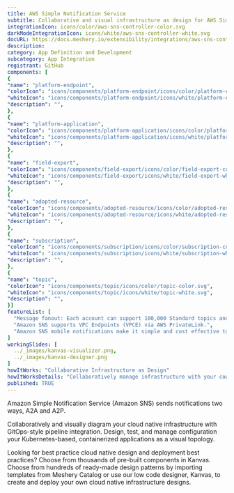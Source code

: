 ```yaml
---
title: AWS Simple Notification Service
subtitle: Collaborative and visual infrastructure as design for AWS Simple Notification Service
integrationIcon: icons/color/aws-sns-controller-color.svg
darkModeIntegrationIcon: icons/white/aws-sns-controller-white.svg
docURL: https://docs.meshery.io/extensibility/integrations/aws-sns-controller
description: 
category: App Definition and Development
subcategory: App Integration
registrant: GitHub
components: [
{
"name": "platform-endpoint",
"colorIcon": "icons/components/platform-endpoint/icons/color/platform-endpoint-color.svg",
"whiteIcon": "icons/components/platform-endpoint/icons/white/platform-endpoint-white.svg",
"description": "",
},
{
"name": "platform-application",
"colorIcon": "icons/components/platform-application/icons/color/platform-application-color.svg",
"whiteIcon": "icons/components/platform-application/icons/white/platform-application-white.svg",
"description": "",
},
{
"name": "field-export",
"colorIcon": "icons/components/field-export/icons/color/field-export-color.svg",
"whiteIcon": "icons/components/field-export/icons/white/field-export-white.svg",
"description": "",
},
{
"name": "adopted-resource",
"colorIcon": "icons/components/adopted-resource/icons/color/adopted-resource-color.svg",
"whiteIcon": "icons/components/adopted-resource/icons/white/adopted-resource-white.svg",
"description": "",
},
{
"name": "subscription",
"colorIcon": "icons/components/subscription/icons/color/subscription-color.svg",
"whiteIcon": "icons/components/subscription/icons/white/subscription-white.svg",
"description": "",
},
{
"name": "topic",
"colorIcon": "icons/components/topic/icons/color/topic-color.svg",
"whiteIcon": "icons/components/topic/icons/white/topic-white.svg",
"description": "",
}]
featureList: [
  "Message fanout: Each account can support 100,000 Standard topics and each topic supports up to 12.5M subscriptions.",
  "Amazon SNS supports VPC Endpoints (VPCE) via AWS PrivateLink.",
  "Amazon SNS mobile notifications make it simple and cost effective to fan out mobile push notifications to iOS, Android, Fire, Windows, and Baidu devices."
]
workingSlides: [
  ../_images/kanvas-visualizer.png,
  ../_images/kanvas-designer.png
]
howItWorks: "Collaborative Infrastructure as Design"
howItWorksDetails: "Collaboratively manage infrastructure with your coworkers synchronously sharing the same designs."
published: TRUE
---
```

<p>
Amazon Simple Notification Service (Amazon SNS) sends notifications two ways, A2A and A2P.
</p>
<p>
    Collaboratively and visually diagram your cloud native infrastructure with GitOps-style pipeline integration. Design, test, and manage configuration your Kubernetes-based, containerized applications as a visual topology.
</p>
<p>
    Looking for best practice cloud native design and deployment best practices? Choose from thousands of pre-built components in Kanvas. Choose from hundreds of ready-made design patterns by importing templates from Meshery Catalog or use our low code designer, Kanvas, to create and deploy your own cloud native infrastructure designs.
</p>
